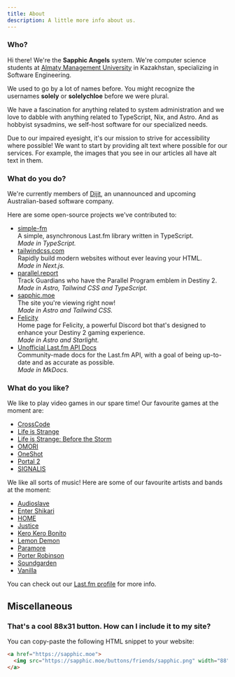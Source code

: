 ```yaml
---
title: About
description: A little more info about us.
---
```


### Who?

Hi there! We're the **Sapphic Angels** system. We're computer science students at [Almaty Management University][almau] in Kazakhstan, specializing in Software Engineering.  

We used to go by a lot of names before. You might recognize the usernames **solely** or **solelychloe** before we were plural.

We have a fascination for anything related to system administration and we love to dabble with anything related to TypeScript, Nix, and Astro. 
And as hobbyist sysadmins, we self-host software for our specialized needs.

Due to our impaired eyesight, it's our mission to strive for accessibility where possible! We want to start by providing alt text where possible for our services. For example, the images that you see in our articles all have alt text in them.

[almau]: https://almau.edu.kz 'Almaty Management University'

### What do you do?

We're currently members of [Dijit][dijit], an unannounced and upcoming Australian-based software company.

Here are some open-source projects we've contributed to:

- [simple-fm][simple-fm]  
  A simple, asynchronous Last.fm library written in TypeScript.  
  _Made in TypeScript._
- [tailwindcss.com][tailwind-site]  
  Rapidly build modern websites without ever leaving your HTML.  
  _Made in Next.js._
- [parallel.report][parallel]  
  Track Guardians who have the Parallel Program emblem in Destiny 2.  
  _Made in Astro, Tailwind CSS and TypeScript._
- [sapphic.moe][sapphic]  
  The site you're viewing right now!  
  _Made in Astro and Tailwind CSS._
- [Felicity][felicity]  
  Home page for Felicity, a powerful Discord bot that's designed to enhance your Destiny 2 gaming
  experience.  
  _Made in Astro and Starlight._
- [Unofficial Last.fm API Docs][lfm-docs]  
  Community-made docs for the Last.fm API, with a goal of being up-to-date and as accurate as possible.  
  _Made in MkDocs._

[dijit]: https://github.com/dijitco 'Dijit'
[tailwind-site]: https://tailwindcss.com 'Website for TailwindCSS'
[simple-fm]: https://simple.sapphic.moe 'Website for simple-fm'
[parallel]: https://parallel.report 'Parallel Program Report'
[sapphic]: https://sapphic.moe "Sapphic Angels' website"
[felicity]: https://felicity.pages.dev 'Felicity'
[lfm-docs]: https://lastfm-docs.github.io/api-docs 'Unofficial Last.fm API docs'


### What do you like?

We like to play video games in our spare time! Our favourite games at the moment are:

- [CrossCode][crosscode]
- [Life is Strange][lis]
- [Life is Strange: Before the Storm][lisbts]
- [OMORI][omori]
- [OneShot][oneshot]
- [Portal 2][p2]
- [SIGNALIS][signalis]

[crosscode]: https://store.steampowered.com/app/368340 'CrossCode'
[lis]: https://store.steampowered.com/app/319630 'Life is Strange'
[lisbts]: https://store.steampowered.com/app/554620 'Life is Strange: Before the Storm'
[omori]: https://store.steampowered.com/app/1150690 'OMORI'
[oneshot]: https://store.steampowered.com/app/420530 'OneShot'
[p2]: https://store.steampowered.com/app/620 'Portal 2'
[signalis]: https://store.steampowered.com/app/1262350/ 'SIGNALIS'

We like all sorts of music! Here are some of our favourite artists and bands at the moment:

- [Audioslave][audioslave]
- [Enter Shikari][entershikari]
- [HOME][home]
- [Justice][justice]
- [Kero Kero Bonito][kkb]
- [Lemon Demon][lemondemon]
- [Paramore][paramore]
- [Porter Robinson][porter]
- [Soundgarden][soundgarden]
- [Vanilla][vanilla]

[audioslave]: https://www.youtube.com/@audioslaveofficial 'Audioslave'
[entershikari]: https://www.youtube.com/@entershikari 'Enter Shikari'
[home]: https://soundcloud.com/home-2001 'HOME'
[justice]: https://www.youtube.com/@Justice 'Justice'
[kkb]: https://www.youtube.com/@KeroKeroBonito 'Kero Kero Bonito'
[lemondemon]: https://www.youtube.com/@neilcic 'Lemon Demon'
[paramore]: https://www.youtube.com/@Paramore 'Paramore'
[porter]: https://www.youtube.com/@PorterRobinson 'Porter Robinson'
[soundgarden]: https://www.youtube.com/@Soundgarden 'Soundgarden'
[vanilla]: https://vanillabeats.bandcamp.com/music 'Vanilla'

You can check out our [Last.fm profile][lastfm] for more info.

[lastfm]: https://last.fm/user/solelychloe 'Our Last.fm profile page. (solelychloe)'

## Miscellaneous

### That's a cool 88x31 button. How can I include it to my site?

You can copy-paste the following HTML snippet to your website:

```html title="HTML snippet"
<a href="https://sapphic.moe">
  <img src="https://sapphic.moe/buttons/friends/sapphic.png" width="88" height="31" />
</a>
```